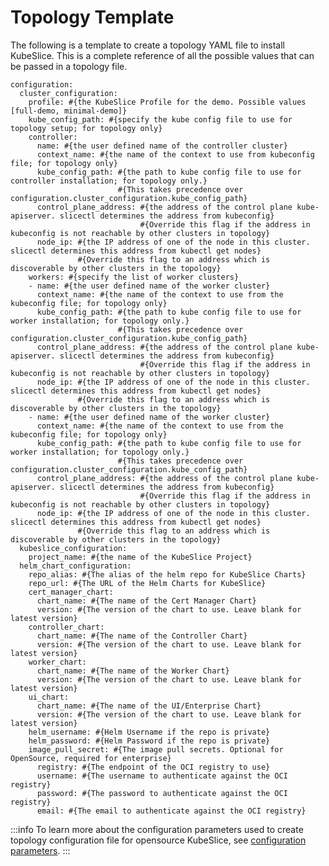 
# Topology Template

The following is a template to create a topology YAML file to install KubeSlice. This is a complete reference of 
all the possible values that can be passed in a topology file.

```
configuration: 
  cluster_configuration:
    profile: #{the KubeSlice Profile for the demo. Possible values [full-demo, minimal-demo]}
    kube_config_path: #{specify the kube config file to use for topology setup; for topology only}
    controller:
      name: #{the user defined name of the controller cluster}
      context_name: #{the name of the context to use from kubeconfig file; for topology only}
      kube_config_path: #{the path to kube config file to use for controller installation; for topology only.}
                        #{This takes precedence over configuration.cluster_configuration.kube_config_path}
      control_plane_address: #{the address of the control plane kube-apiserver. slicectl determines the address from kubeconfig}
                             #{Override this flag if the address in kubeconfig is not reachable by other clusters in topology}
      node_ip: #{the IP address of one of the node in this cluster. slicectl determines this address from kubectl get nodes}
               #{Override this flag to an address which is discoverable by other clusters in the topology}
    workers: #{specify the list of worker clusters}
    - name: #{the user defined name of the worker cluster}
      context_name: #{the name of the context to use from the kubeconfig file; for topology only}
      kube_config_path: #{the path to kube config file to use for worker installation; for topology only.}
                        #{This takes precedence over configuration.cluster_configuration.kube_config_path}
      control_plane_address: #{the address of the control plane kube-apiserver. slicectl determines the address from kubeconfig}
                             #{Override this flag if the address in kubeconfig is not reachable by other clusters in topology}
      node_ip: #{the IP address of one of the node in this cluster. slicectl determines this address from kubectl get nodes}
               #{Override this flag to an address which is discoverable by other clusters in the topology}
    - name: #{the user defined name of the worker cluster}
      context_name: #{the name of the context to use from the kubeconfig file; for topology only}
      kube_config_path: #{the path to kube config file to use for worker installation; for topology only.}
                        #{This takes precedence over configuration.cluster_configuration.kube_config_path}
      control_plane_address: #{the address of the control plane kube-apiserver. slicectl determines the address from kubeconfig}
                             #{Override this flag if the address in kubeconfig is not reachable by other clusters in topology}
      node_ip: #{the IP address of one of the node in this cluster. slicectl determines this address from kubectl get nodes}
               #{Override this flag to an address which is discoverable by other clusters in the topology}
  kubeslice_configuration:
    project_name: #{the name of the KubeSlice Project}
  helm_chart_configuration:
    repo_alias: #{The alias of the helm repo for KubeSlice Charts}
    repo_url: #{The URL of the Helm Charts for KubeSlice}
    cert_manager_chart:
      chart_name: #{The name of the Cert Manager Chart}
      version: #{The version of the chart to use. Leave blank for latest version}
    controller_chart:
      chart_name: #{The name of the Controller Chart}
      version: #{The version of the chart to use. Leave blank for latest version}
    worker_chart:
      chart_name: #{The name of the Worker Chart}
      version: #{The version of the chart to use. Leave blank for latest version}
    ui_chart:
      chart_name: #{The name of the UI/Enterprise Chart}
      version: #{The version of the chart to use. Leave blank for latest version}
    helm_username: #{Helm Username if the repo is private}
    helm_password: #{Helm Password if the repo is private}
    image_pull_secret: #{The image pull secrets. Optional for OpenSource, required for enterprise}
      registry: #{The endpoint of the OCI registry to use}
      username: #{The username to authenticate against the OCI registry}
      password: #{The password to authenticate against the OCI registry}
      email: #{The email to authenticate against the OCI registry}
```
:::info
To learn more about the configuration parameters used to create topology configuration file for opensource KubeSlice, 
see [configuration parameters](/versioned_docs/version-0.4.0/kubeslice-cli/reference/configuration-parameters.mdx).
:::